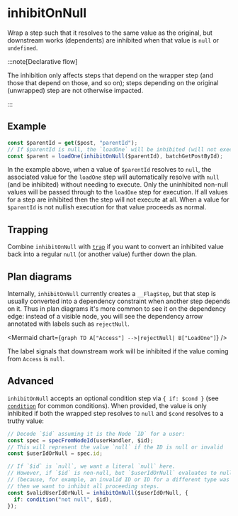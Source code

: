 
# inhibitOnNull

Wrap a step such that it resolves to the same value as the original, but
downstream works (dependents) are inhibited when that value is `null` or
`undefined`.

:::note[Declarative flow]

The inhibition only affects steps that depend on the wrapper step (and those
that depend on those, and so on); steps depending on the original (unwrapped)
step are not otherwise impacted.

:::

## Example

```ts
const $parentId = get($post, "parentId");
// If $parentId is null, the `loadOne` will be inhibited (will not execute)
const $parent = loadOne(inhibitOnNull($parentId), batchGetPostById);
```

In the example above, when a value of `$parentId` resolves to `null`, the
associated value for the `loadOne` step will automatically resolve with `null`
(and be inhibited) without needing to execute. Only the uninhibited non-null
values will be passed through to the `loadOne` step for execution. If all values
for a step are inhibited then the step will not execute at all. When a value for
`$parentId` is not nullish execution for that value proceeds as normal.

## Trapping

Combine `inhibitOnNull` with [`trap`](./trap.mdx) if you want to convert an
inhibited value back into a regular `null` (or another value) further down the
plan.

## Plan diagrams

Internally, `inhibitOnNull` currently creates a `__FlagStep`, but that step is
usually converted into a dependency constraint when another step depends on it.
Thus in plan diagrams it's more common to see it on the dependency edge:
instead of a visible node, you will see the dependency arrow annotated with
labels such as `rejectNull`.

<Mermaid chart={`
graph TD
  A["Access"] -->|rejectNull| B["LoadOne"]
`} />

The label signals that downstream work will be inhibited if the value coming
from `Access` is `null`.

## Advanced

`inhibitOnNull` accepts an optional condition step via `{ if: $cond }` (see
[`condition`](./condition) for common conditions). When provided, the value is
only inhibited if both the wrapped step resolves to `null` and `$cond` resolves
to a truthy value:

```ts
// Decode `$id` assuming it is the Node `ID` for a user:
const spec = specFromNodeId(userHandler, $id);
// This will represent the value `null` if the ID is null or invalid
const $userIdOrNull = spec.id;

// If `$id` is `null`, we want a literal `null` here.
// However, if `$id` is non-null, but `$userIdOrNull` evaluates to null
// (because, for example, an invalid ID or ID for a different type was passed),
// then we want to inhibit all proceeding steps.
const $validUserIdOrNull = inhibitOnNull($userIdOrNull, {
  if: condition("not null", $id),
});
```
